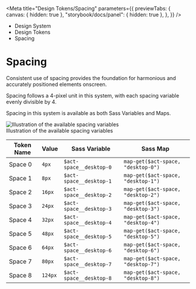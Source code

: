 
<Meta
	title="Design Tokens/Spacing"
	parameters={{
		previewTabs: {
			canvas: { hidden: true },
			"storybook/docs/panel": { hidden: true },
		},
	}}
/>

<div className="act-docs-container">
	<Masthead />
	<div className="act-flex act-flex-light-purple">
		<div className="act-flex__container act-flex__container-padding-trim">
			<div className="act-flex__grid">
				<div className="act-flex__row">
					<div className="act-col__cw-12">
						<div className="act-box">
							<div className="act-breadcrumbs">
								<ul className="act-breadcrumbs__container">
									<li className="act-breadcrumbs__crumb act-h6">
										<LinkTo className="act-breadcrumbs__crumb__link" kind="system-introduction--page">
											Design System <i className="fa-solid fa-angle-right"></i>
										</LinkTo>
									</li>
									<li className="act-breadcrumbs__crumb act-h6">
										<LinkTo className="act-breadcrumbs__crumb__link" kind="design-tokens-overview--page">
											Design Tokens <i className="fa-solid fa-angle-right"></i>
										</LinkTo>
									</li>
									<li className="act-breadcrumbs__crumb act-h6">
										<LinkTo className="act-breadcrumbs__crumb__link" kind="design-tokens-spacing--page">
											Spacing <i className="fa-solid fa-angle-right"></i>
										</LinkTo>
									</li>
								</ul>
							</div>
							<h1>Spacing</h1>
						</div>
					</div>
				</div>
			</div>
		</div>
	</div>
	<div className="act-flex">
		<div className="act-flex__container">
			<div className="act-flex__grid">
				<div className="act-flex__row">
					<div className="act-col__cw-12">
						<div className="act-box">
							<p>Consistent use of spacing provides the foundation for harmonious and accurately positioned elements onscreen.</p>
							<p>Spacing follows a 4-pixel unit in this system, with each spacing variable evenly divisible by 4.</p>
							<p>Spacing in this system is available as both Sass Variables and Maps.</p>
							<div className="act-img">
								<img src="/images/2-design-tokens-spacing-1.png" alt="Illustration of the available spacing variables" />
								<div className="act-img__description act-p-small">
									<i class="fa-solid fa-circle-info"></i> Illustration of the available spacing variables
								</div>
							</div>
							<div className="act-table-container">
								<table className="act-table">
									<thead>
										<tr>
											<th>Token Name</th>
											<th>Value</th>
											<th>Sass Variable</th>
											<th>Sass Map</th>
										</tr>
									</thead>
									<tbody>
										<tr>
											<td>Space 0</td>
											<td>
												<code>4px</code>
											</td>
											<td>
												<code className="sass-var">$act-space__desktop-0</code>
											</td>
											<td>
												<code className="sass-var">map-get($act-space, "desktop-0")</code>
											</td>
										</tr>
										<tr>
											<td>Space 1</td>
											<td>
												<code>8px</code>
											</td>
											<td>
												<code className="sass-var">$act-space__desktop-1</code>
											</td>
											<td>
												<code className="sass-var">map-get($act-space, "desktop-1")</code>
											</td>
										</tr>
										<tr>
											<td>Space 2</td>
											<td>
												<code>16px</code>
											</td>
											<td>
												<code className="sass-var">$act-space__desktop-2</code>
											</td>
											<td>
												<code className="sass-var">map-get($act-space, "desktop-2")</code>
											</td>
										</tr>
										<tr>
											<td>Space 3</td>
											<td>
												<code>24px</code>
											</td>
											<td>
												<code className="sass-var">$act-space__desktop-3</code>
											</td>
											<td>
												<code className="sass-var">map-get($act-space, "desktop-3")</code>
											</td>
										</tr>
										<tr>
											<td>Space 4</td>
											<td>
												<code>32px</code>
											</td>
											<td>
												<code className="sass-var">$act-space__desktop-4</code>
											</td>
											<td>
												<code className="sass-var">map-get($act-space, "desktop-4")</code>
											</td>
										</tr>
										<tr>
											<td>Space 5</td>
											<td>
												<code>48px</code>
											</td>
											<td>
												<code className="sass-var">$act-space__desktop-5</code>
											</td>
											<td>
												<code className="sass-var">map-get($act-space, "desktop-5")</code>
											</td>
										</tr>
										<tr>
											<td>Space 6</td>
											<td>
												<code>64px</code>
											</td>
											<td>
												<code className="sass-var">$act-space__desktop-6</code>
											</td>
											<td>
												<code className="sass-var">map-get($act-space, "desktop-6")</code>
											</td>
										</tr>
										<tr>
											<td>Space 7</td>
											<td>
												<code>80px</code>
											</td>
											<td>
												<code className="sass-var">$act-space__desktop-7</code>
											</td>
											<td>
												<code className="sass-var">map-get($act-space, "desktop-7")</code>
											</td>
										</tr>
										<tr>
											<td>Space 8</td>
											<td>
												<code>124px</code>
											</td>
											<td>
												<code className="sass-var">$act-space__desktop-8</code>
											</td>
											<td>
												<code className="sass-var">map-get($act-space, "desktop-8")</code>
											</td>
										</tr>
									</tbody>
								</table>
							</div>
						</div>
					</div>
				</div>
			</div>
		</div>
	</div>
	<AoC />
	<Footer />
</div>
